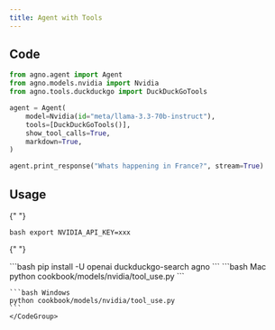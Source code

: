 ```yaml
---
title: Agent with Tools
---
```


## Code

```python cookbook/models/nvidia/tool_use.py
from agno.agent import Agent
from agno.models.nvidia import Nvidia
from agno.tools.duckduckgo import DuckDuckGoTools

agent = Agent(
    model=Nvidia(id="meta/llama-3.3-70b-instruct"),
    tools=[DuckDuckGoTools()],
    show_tool_calls=True,
    markdown=True,
)

agent.print_response("Whats happening in France?", stream=True)
```

## Usage

<Steps>
  <Snippet file="create-venv-step.mdx" />

{" "}

<Step title="Set your API key">```bash export NVIDIA_API_KEY=xxx ```</Step>

{" "}

<Step title="Install libraries">
  ```bash pip install -U openai duckduckgo-search agno ```
</Step>

  <Step title="Run Agent">
    <CodeGroup>
    ```bash Mac
    python cookbook/models/nvidia/tool_use.py
    ```

    ```bash Windows
    python cookbook/models/nvidia/tool_use.py
    ```
    </CodeGroup>

  </Step>
</Steps>
